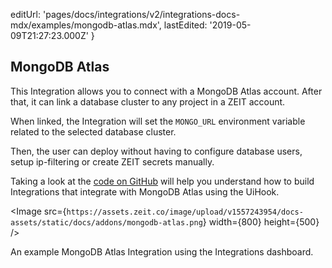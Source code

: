 
  editUrl:
    'pages/docs/integrations/v2/integrations-docs-mdx/examples/mongodb-atlas.mdx',
  lastEdited: '2019-05-09T21:27:23.000Z'
}

## MongoDB Atlas

This Integration allows you to connect with a MongoDB Atlas account. After that, it can link a database cluster to any project in a ZEIT account.

When linked, the Integration will set the `MONGO_URL` environment variable related to the selected database cluster.

Then, the user can deploy without having to configure database users, setup ip-filtering or create ZEIT secrets manually.

Taking a look at the [code on GitHub](https://github.com/zeit/integrations-gallery/tree/master/mongodb-atlas) will help you understand how to build Integrations that integrate with MongoDB Atlas using the UiHook.

<Image
  src={`https://assets.zeit.co/image/upload/v1557243954/docs-assets/static/docs/addons/mongodb-atlas.png`}
  width={800}
  height={500}
/>
<Caption>An example MongoDB Atlas Integration using the Integrations dashboard.</Caption>
